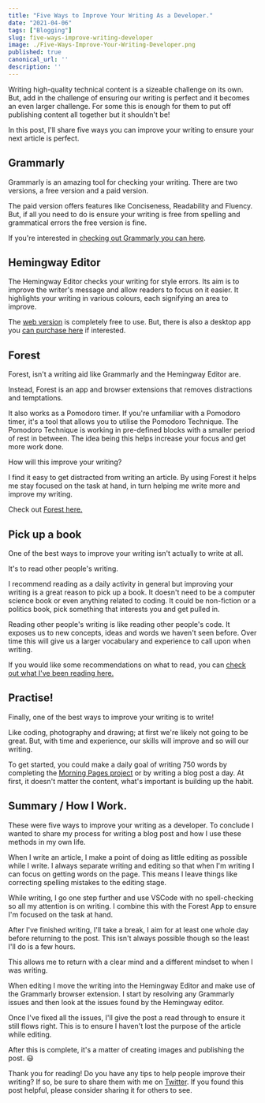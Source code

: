 ```yaml
---
title: "Five Ways to Improve Your Writing As a Developer."
date: "2021-04-06"
tags: ["Blogging"]
slug: five-ways-improve-writing-developer
image: ./Five-Ways-Improve-Your-Writing-Developer.png
published: true
canonical_url: ''
description: ''
---
```


Writing high-quality technical content is a sizeable challenge on its own. But, add in the challenge of ensuring our writing is perfect and it becomes an even larger challenge. For some this is enough for them to put off publishing content all together but it shouldn't be!

In this post, I'll share five ways you can improve your writing to ensure your next article is perfect.

## Grammarly

Grammarly is an amazing tool for checking your writing. There are two versions, a free version and a paid version.

The paid version offers features like Conciseness, Readability and Fluency. But, if all you need to do is ensure your writing is free from spelling and grammatical errors the free version is fine.

If you're interested in [checking out Grammarly you can here](https://www.grammarly.com/plans).

## Hemingway Editor

The Hemingway Editor checks your writing for style errors. Its aim is to improve the writer's message and allow readers to focus on it easier. It highlights your writing in various colours, each signifying an area to improve.

The [web version](https://hemingwayapp.com/) is completely free to use. But, there is also a desktop app you [can purchase here](https://hemingwayapp.com/desktop.html) if interested.

## Forest

Forest, isn't a writing aid like Grammarly and the Hemingway Editor are.

Instead, Forest is an app and browser extensions that removes distractions and temptations.

It also works as a Pomodoro timer. If you're unfamiliar with a Pomodoro timer, it's a tool that allows you to utilise the Pomodoro Technique. The Pomodoro Technique is working in pre-defined blocks with a smaller period of rest in between. The idea being this helps increase your focus and get more work done.

How will this improve your writing?

I find it easy to get distracted from writing an article. By using Forest it helps me stay focused on the task at hand, in turn helping me write more and improve my writing.

Check out [Forest here.](https://www.forestapp.cc/)

## Pick up a book

One of the best ways to improve your writing isn't actually to write at all.

It's to read other people's writing.

I recommend reading as a daily activity in general but improving your writing is a great reason to pick up a book. It doesn't need to be a computer science book or even anything related to coding. It could be non-fiction or a politics book, pick something that interests you and get pulled in.

Reading other people's writing is like reading other people's code. It exposes us to new concepts, ideas and words we haven't seen before. Over time this will give us a larger vocabulary and experience to call upon when writing.

If you would like some recommendations on what to read, you can [check out what I've been reading here.](https://conermurphy.com/reads)

## Practise!

Finally, one of the best ways to improve your writing is to write!

Like coding, photography and drawing; at first we're likely not going to be great. But, with time and experience, our skills will improve and so will our writing.

To get started, you could make a daily goal of writing 750 words by completing the [Morning Pages project](https://juliacameronlive.com/basic-tools/morning-pages/) or by writing a blog post a day. At first, it doesn't matter the content, what's important is building up the habit.

## Summary / How I Work.

These were five ways to improve your writing as a developer. To conclude I wanted to share my process for writing a blog post and how I use these methods in my own life.

When I write an article, I make a point of doing as little editing as possible while I write. I always separate writing and editing so that when I'm writing I can focus on getting words on the page. This means I leave things like correcting spelling mistakes to the editing stage.

While writing, I go one step further and use VSCode with no spell-checking so all my attention is on writing. I combine this with the Forest App to ensure I'm focused on the task at hand.

After I've finished writing, I'll take a break, I aim for at least one whole day before returning to the post. This isn't always possible though so the least I'll do is a few hours.

This allows me to return with a clear mind and a different mindset to when I was writing.

When editing I move the writing into the Hemingway Editor and make use of the Grammarly browser extension. I start by resolving any Grammarly issues and then look at the issues found by the Hemingway editor.

Once I've fixed all the issues, I'll give the post a read through to ensure it still flows right. This is to ensure I haven't lost the purpose of the article while editing.

After this is complete, it's a matter of creating images and publishing the post. 😃

Thank you for reading! Do you have any tips to help people improve their writing? If so, be sure to share them with me on [Twitter](https://twitter.com/MrConerMurphy). If you found this post helpful, please consider sharing it for others to see.
